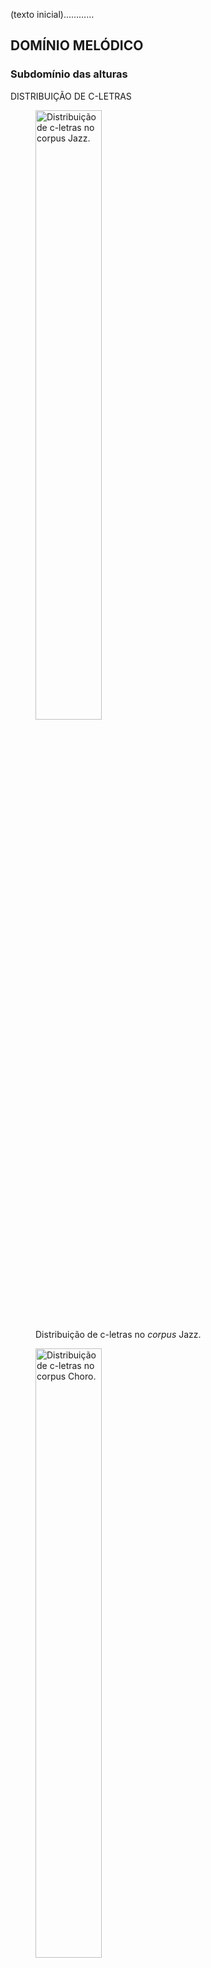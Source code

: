 (texto inicial)............

## DOMÍNIO MELÓDICO

### Subdomínio das alturas

DISTRIBUIÇÃO DE C-LETRAS

![Distribuição de c-letras no *corpus* Jazz.](../figs/grafico-01a.png){width=50% #fig-graf01a}

![Distribuição de c-letras no *corpus* Choro.](../figs/grafico-01b.png){width=50% #fig-graf01b}

![Distribuição de c-letras no *corpus* Samba.](../figs/grafico-01c.png){width=50% #fig-graf01c}

![Distribuição de c-letras no *corpus* Tom Jobim.](../figs/grafico-01d.png){width=50% #fig-graf01d}

![Distribuição de c-letras no *corpus* Ivan Lins.](../figs/grafico-01e.png){width=50% #fig-graf01e}

![Distribuição de c-letras no *corpus* Chico Buarque.](../figs/grafico-01f.png){width=50% #fig-graf01f}

![Distribuição de c-letras no *corpus* Edu Lobo.](../figs/grafico-01g.png){width=50% #fig-graf01g}

![Distribuição de c-letras no *corpus* Caetano Veloso.](../figs/grafico-01h.png){width=50% #fig-graf01h}

![Distribuição de c-letras no *corpus* Djavan.](../figs/grafico-01i.png){width=50% #fig-graf01i}

![Distribuição de c-letras no *corpus* João Bosco.](../figs/grafico-01j.png){width=50% #fig-graf01j}

![Distribuição de c-letras no *corpus* Milton Nascimento.](../figs/grafico-01k.png){width=50% #fig-graf01k}

![Distribuição de c-letras no *corpus* Gilberto Gil.](../figs/grafico-01l.png){width=50% #fig-graf01l}

![Distribuição de c-letras no *corpus* Rita Lee.](../figs/grafico-01m.png){width=50% #fig-graf01m}

![Distribuição de c-letra no conjunto MPB (compositores 1 a 10).](../figs/grafico-01n.png){width=50% #fig-graf01n}

![Comparação das distribuições das c-letras nos *corpora* dos grupo de controle (acima), dos compositores (centro) e do conjunto MPB (abaixo).](../figs/grafico-01.png){width=100% #fig-graf01}

---

DISTRIBUIÇÃO DE CARDINALIDADES DE C/R PALAVRAS

![Distribuição de cardinalidades no *corpus* Jazz.](../figs/grafico-02a.png){width=50% #fig-graf02a}

![Distribuição de cardinalidades no *corpus* Choro.](../figs/grafico-02b.png){width=50% #fig-graf02b}

![Distribuição de cardinalidades no *corpus* Samba.](../figs/grafico-02c.png){width=50% #fig-graf02c}

![Distribuição de cardinalidades no *corpus* Jobim.](../figs/grafico-02d.png){width=50% #fig-graf02d}

![Distribuição de cardinalidades no *corpus* Lins.](../figs/grafico-02e.png){width=50% #fig-graf02e}

![Distribuição de cardinalidades no *corpus* Chico.](../figs/grafico-02f.png){width=50% #fig-graf02f}

![Distribuição de cardinalidades no *corpus* Edu.](../figs/grafico-02g.png){width=50% #fig-graf02g}

![Distribuição de cardinalidades no *corpus* Caetano.](../figs/grafico-02h.png){width=50% #fig-graf02h}

![Distribuição de cardinalidades no *corpus* Djavan.](../figs/grafico-02i.png){width=50% #fig-graf02i}

![Distribuição de cardinalidades no *corpus* Bosco.](../figs/grafico-02j.png){width=50% #fig-graf02j}

![Distribuição de cardinalidades no *corpus* Milton.](../figs/grafico-02k.png){width=50% #fig-graf02k}

![Distribuição de cardinalidades no *corpus* Gil.](../figs/grafico-02l.png){width=50% #fig-graf02l}

![Distribuição de cardinalidades no *corpus* Rita.](../figs/grafico-02m.png){width=50% #fig-graf02m}

![Comparação das distribuições das cardinalidades de c/r palavras nos *corpora* dos grupo de controle (acima), dos compositores (centro) e do conjunto MPB (abaixo).](../figs/grafico-02.png){width=100% #fig-graf02}


### Subdomínio do ritmo

DISTRIBUIÇÃO DE R-LETRAS


